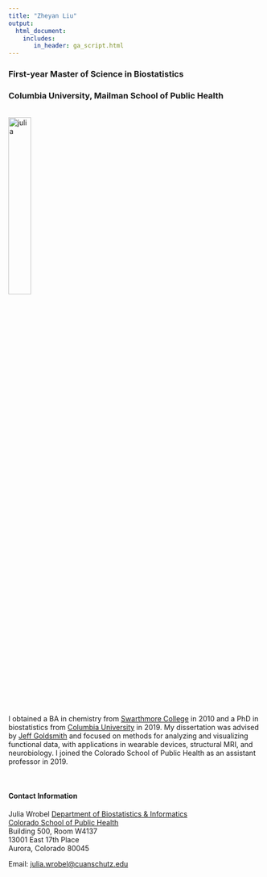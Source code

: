 ```yaml
---
title: "Zheyan Liu"
output: 
  html_document:
    includes:
       in_header: ga_script.html
---
```


<link rel="stylesheet" href="academicons.css"/>
<link rel="stylesheet" href="styles.css" type="text/css">


### First-year Master of Science in Biostatistics
### Columbia University, Mailman School of Public Health

<br><img src="images/MeWithWhale.jpg" alt="julia" style="width:30%" class="center"><br>

I obtained a BA in chemistry from [Swarthmore College](http://www.swarthmore.edu/) in 2010 and a PhD in biostatistics from [Columbia University](https://www.mailman.columbia.edu/become-student/departments/biostatistics) in 2019. My dissertation was advised by [Jeff Goldsmith](http://jeffgoldsmith.com/) and focused on methods for analyzing and visualizing functional data, with applications in wearable devices, structural MRI, and neurobiology. I joined the Colorado School of Public Health as an assistant professor in 2019.

<br>

#### Contact Information

Julia Wrobel
[Department of Biostatistics & Informatics](http://www.ucdenver.edu/academics/colleges/PublicHealth/Academics/departments/Biostatistics/Pages/welcome.aspx)  
[Colorado School of Public Health](http://www.ucdenver.edu/academics/colleges/PublicHealth/Pages/default.aspx)  
Building 500, Room W4137
<br>
13001 East 17th Place
<br>
Aurora, Colorado 80045


Email: [julia.wrobel@cuanschutz.edu](mailto:julia.wrobel@cuanschutz.edu)  